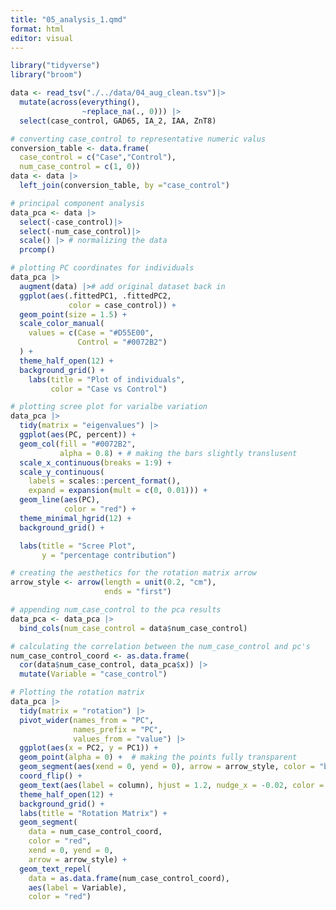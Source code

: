 ```yaml
---
title: "05_analysis_1.qmd"
format: html
editor: visual
---
```


```r
library("tidyverse")
library("broom")
```

```r
data <- read_tsv("./../data/04_aug_clean.tsv")|>
  mutate(across(everything(), 
                ~replace_na(., 0))) |>
  select(case_control, GAD65, IA_2, IAA, ZnT8) 

# converting case_control to representative numeric valus
conversion_table <- data.frame(
  case_control = c("Case","Control"),
  num_case_control = c(1, 0))
data <- data |>
  left_join(conversion_table, by ="case_control") 

# principal component analysis
data_pca <- data |>
  select(-case_control)|>
  select(-num_case_control)|>
  scale() |> # normalizing the data 
  prcomp()

# plotting PC coordinates for individuals
data_pca |>
  augment(data) |># add original dataset back in
  ggplot(aes(.fittedPC1, .fittedPC2, 
             color = case_control)) + 
  geom_point(size = 1.5) +
  scale_color_manual(
    values = c(Case = "#D55E00", 
               Control = "#0072B2")
  ) +
  theme_half_open(12) + 
  background_grid() +
    labs(title = "Plot of individuals",
         color = "Case vs Control")

# plotting scree plot for varialbe variation
data_pca |>
  tidy(matrix = "eigenvalues") |>
  ggplot(aes(PC, percent)) +
  geom_col(fill = "#0072B2", 
           alpha = 0.8) + # making the bars slightly translusent 
  scale_x_continuous(breaks = 1:9) +
  scale_y_continuous(
    labels = scales::percent_format(),
    expand = expansion(mult = c(0, 0.01))) +
  geom_line(aes(PC),
            color = "red") +
  theme_minimal_hgrid(12) +
  background_grid() +

  labs(title = "Scree Plot",
       y = "percentage contribution")

# creating the aesthetics for the rotation matrix arrow
arrow_style <- arrow(length = unit(0.2, "cm"), 
                     ends = "first")

# appending num_case_control to the pca results
data_pca <- data_pca |>
  bind_cols(num_case_control = data$num_case_control)

# calculating the correlation between the num_case_control and pc's
num_case_control_coord <- as.data.frame(
  cor(data$num_case_control, data_pca$x)) |>
  mutate(Variable = "case_control")

# Plotting the rotation matrix
data_pca |>
  tidy(matrix = "rotation") |>
  pivot_wider(names_from = "PC", 
              names_prefix = "PC", 
              values_from = "value") |>
  ggplot(aes(x = PC2, y = PC1)) +
  geom_point(alpha = 0) +  # making the points fully transparent
  geom_segment(aes(xend = 0, yend = 0), arrow = arrow_style, color = "black") +
  coord_flip() +
  geom_text(aes(label = column), hjust = 1.2, nudge_x = -0.02, color = "#0072B2") +
  theme_half_open(12) + 
  background_grid() +
  labs(title = "Rotation Matrix") +
  geom_segment(
    data = num_case_control_coord,
    color = "red",
    xend = 0, yend = 0,
    arrow = arrow_style) +
  geom_text_repel(
    data = as.data.frame(num_case_control_coord),
    aes(label = Variable),
    color = "red")
```
